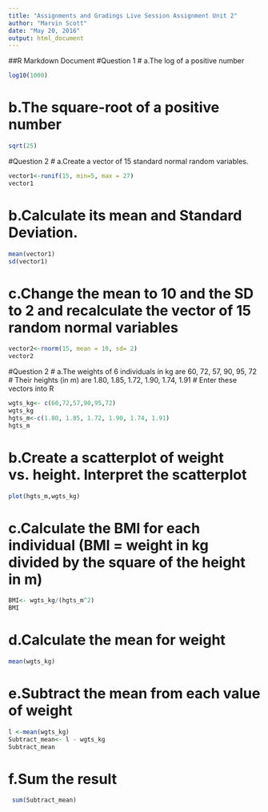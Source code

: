 ---
title: "Assignments and Gradings Live Session Assignment Unit 2"
author: "Marvin Scott"
date: "May 20, 2016"
output: html_document
---



##R Markdown Document
#Question 1
# a.The log of a positive number
```{r}
log10(1000)
```
# b.The square-root of a positive number
```{r}
sqrt(25)

```
#Question 2
# a.Create a vector of 15 standard normal random variables. 

```{r}
vector1<-runif(15, min=5, max = 27)
vector1
```
# b.Calculate its mean and Standard Deviation.
```{r}
mean(vector1)
sd(vector1)
```
# c.Change the mean to 10 and the SD to 2 and recalculate the vector of 15 random normal variables
```{r}
vector2<-rnorm(15, mean = 10, sd= 2)
vector2

```
#Question 2
# a.The weights of 6 individuals in kg are 60, 72, 57, 90, 95, 72
#   Their heights (in m) are 1.80, 1.85, 1.72, 1.90, 1.74, 1.91
#   Enter these vectors into R
```{r}
wgts_kg<- c(60,72,57,90,95,72)
wgts_kg
hgts_m<-c(1.80, 1.85, 1.72, 1.90, 1.74, 1.91)
hgts_m
```
# b.Create a scatterplot of weight vs. height. Interpret the scatterplot
```{r}
plot(hgts_m,wgts_kg)

```
# c.Calculate the BMI for each individual (BMI = weight in kg divided by the square of the height in m)
```{r}
BMI<- wgts_kg/(hgts_m^2)
BMI
```
# d.Calculate the mean for weight
```{r}
mean(wgts_kg)
```
# e.Subtract the mean from each value of weight
```{r}
l <-mean(wgts_kg)
Subtract_mean<- l - wgts_kg
Subtract_mean
```
# f.Sum the result
```{r}
 sum(Subtract_mean)

```